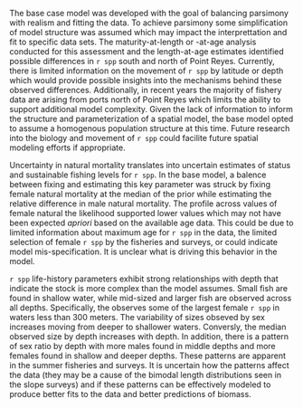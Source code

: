 The base case model was developed with the goal of balancing parsimony with realism and fitting the data. To achieve parsimony some simplification of model structure was assumed which may impact the interprettation and fit to specific data sets. The maturity-at-length or -at-age analysis conducted for this assessment and the length-at-age estimates identified possible differences in `r spp` south and north of Point Reyes. Currently, there is limited information on the movement of `r spp` by latitude or depth which would provide possible insights into the mechanisms behind these observed differences. Additionally, in recent years the majority of fishery data are arising from ports north of Point Reyes which limits the ability to support additional model complexity. Given the lack of information to inform the structure and parameterization of a spatial model, the base model opted to assume a homogenous population structure at this time. Future research into the biology and movement of `r spp` could facilite future spatial modeling efforts if appropriate. 

Uncertainty in natural mortality translates into uncertain estimates of status and sustainable fishing levels for `r spp`. In the base model, a balence between fixing and estimating this key parameter was struck by fixing female natural mortality at the median of the prior while estimating the relative difference in male natural mortality. The profile across values of female natural the likelihood supported lower values which may not have been expected _apriori_ based on the available age data.  This could be due to limited information about maximum age for `r spp` in the data, the limited selection of female `r spp` by the fisheries and surveys, or could indicate model mis-specification. It is unclear what is driving this behavior in the model. 

`r spp` life-history parameters exhibit strong relationships with depth that indicate the stock is more complex than the model assumes.  Small fish are found in shallow water, while mid-sized and larger fish are observed across all depths. Specifically, the \gls{s-wcgbt} observes some of the largest female `r spp` in waters less than 300 meters. The variability of sizes obseved by sex increases moving from deeper to shallower waters. Conversly, the median observed size by depth increases with depth. In addition, there is a pattern of sex ratio by depth with more males found in middle depths and more females found in shallow and deeper depths.  These patterns are apparent in the summer fisheries and surveys.  It is uncertain how the patterns affect the data (they may be a cause of the bimodal length distributions seen in the slope surveys) and if these patterns can be effectively modeled to produce better fits to the data and better predictions of biomass.